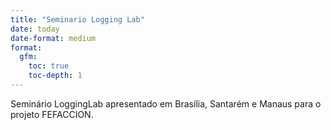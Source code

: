 ```yaml
---
title: "Seminario Logging Lab"
date: today
date-format: medium
format: 
  gfm:
    toc: true
    toc-depth: 1
---
```


Seminário LoggingLab apresentado em Brasília, Santarém e Manaus para o projeto FEFACCION.
